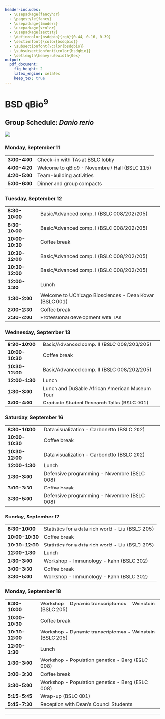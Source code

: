```yaml
---
header-includes:
  - \usepackage{fancyhdr}
  - \pagestyle{fancy}
  - \usepackage{lmodern}
  - \usepackage{xcolor}
  - \usepackage{sectsty}
  - \definecolor{bsdqbio}{rgb}{0.44, 0.16, 0.39}
  - \sectionfont{\color{bsdqbio}}
  - \subsectionfont{\color{bsdqbio}}
  - \subsubsectionfont{\color{bsdqbio}}
  - \setlength\heavyrulewidth{0ex}
output:
  pdf_document:
    fig_height: 2
    latex_engine: xelatex
    keep_tex: true
---
```

# BSD qBio$^9$ 

## Group Schedule: *Danio rerio*
 ![](https://github.com/StefanoAllesina/BSD-QBio5/raw/master/logo_group/Danio_rerio.png)     

### Monday, September 11 

------------------    ----------------------------------------------------------
**3:00-4:00**         Check-in with TAs at BSLC lobby                           
**4:00-4:20**         Welcome to qBio9 - Novembre / Hall (BSLC 115)             
**4:20-5:00**         Team-building activities                                  
**5:00-6:00**         Dinner and group compacts                                 
------------------    ----------------------------------------------------------

### Tuesday, September 12 

------------------    ----------------------------------------------------------
**8:30-10:00**        Basic/Advanced comp. I (BSLC 008/202/205)                 
**8:30-10:00**        Basic/Advanced comp. I (BSLC 008/202/205)                 
**10:00-10:30**       Coffee break                                              
**10:30-12:00**       Basic/Advanced comp. I (BSLC 008/202/205)                 
**10:30-12:00**       Basic/Advanced comp. I (BSLC 008/202/205)                 
**12:00-1:30**        Lunch                                                     
**1:30-2:00**         Welcome to UChicago Biosciences - Dean Kovar (BSLC 001)   
**2:00-2:30**         Coffee break                                              
**2:30-4:00**         Professional development with TAs                         
------------------    ----------------------------------------------------------

### Wednesday, September 13 

------------------    ----------------------------------------------------------
**8:30-10:00**        Basic/Advanced comp. II (BSLC 008/202/205)                
**10:00-10:30**       Coffee break                                              
**10:30-12:00**       Basic/Advanced comp. II (BSLC 008/202/205)                
**12:00-1:30**        Lunch                                                     
**1:30-3:00**          Lunch and DuSable African American Museum Tour           
**3:00-4:00**         Graduate Student Research Talks (BSLC 001)                
------------------    ----------------------------------------------------------

### Saturday, September 16 

------------------    ----------------------------------------------------------
**8:30-10:00**        Data visualization - Carbonetto (BSLC 202)                
**10:00-10:30**       Coffee break                                              
**10:30-12:00**       Data visualization - Carbonetto (BSLC 202)                
**12:00-1:30**        Lunch                                                     
**1:30-3:00**         Defensive programming - Novembre (BSLC 008)               
**3:00-3:30**         Coffee break                                              
**3:30-5:00**         Defensive programming - Novembre (BSLC 008)               
------------------    ----------------------------------------------------------

### Sunday, September 17 

------------------    ----------------------------------------------------------
**8:30-10:00**        Statistics for a data rich world - Liu (BSLC 205)         
**10:00-10:30**       Coffee break                                              
**10:30-12:00**       Statistics for a data rich world - Liu (BSLC 205)         
**12:00-1:30**        Lunch                                                     
**1:30-3:00**         Workshop - Immunology - Kahn (BSLC 202)                   
**3:00-3:30**         Coffee break                                              
**3:30-5:00**         Workshop - Immunology - Kahn (BSLC 202)                   
------------------    ----------------------------------------------------------

### Monday, September 18 

------------------    ----------------------------------------------------------
**8:30-10:00**        Workshop - Dynamic transcriptomes - Weinstein (BSLC 205)  
**10:00-10:30**       Coffee break                                              
**10:30-12:00**       Workshop - Dynamic transcriptomes - Weinstein (BSLC 205)  
**12:00-1:30**        Lunch                                                     
**1:30-3:00**         Workshop - Population genetics - Berg (BSLC 008)          
**3:00-3:30**         Coffee break                                              
**3:30-5:00**         Workshop - Population genetics - Berg (BSLC 008)          
**5:15-5:45**         Wrap-up (BSLC 001)                                        
**5:45-7:30**         Reception with Dean's Council Students                    
------------------    ----------------------------------------------------------



-------

